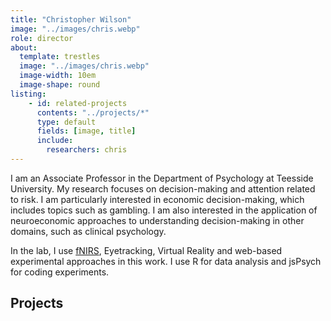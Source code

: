 ```yaml
---
title: "Christopher Wilson"
image: "../images/chris.webp"
role: director
about: 
  template: trestles
  image: "../images/chris.webp"
  image-width: 10em
  image-shape: round
listing:
    - id: related-projects
      contents: "../projects/*"
      type: default
      fields: [image, title]
      include:
        researchers: chris
---
```


::: {#hero-heading}
I am an Associate Professor in the Department of Psychology at Teesside University. My research focuses on decision-making and attention related to risk. I am particularly interested in economic decision-making, which includes topics such as gambling. I am also interested in the application of neuroeconomic approaches to understanding decision-making in other domains, such as clinical psychology.

In the lab, I use [fNIRS](/tools/fnirs.qmd), Eyetracking, Virtual Reality and web-based experimental approaches in this work. I use R for data analysis and 
jsPsych for coding experiments. 

:::

## Projects

::: {#related-projects}
:::

